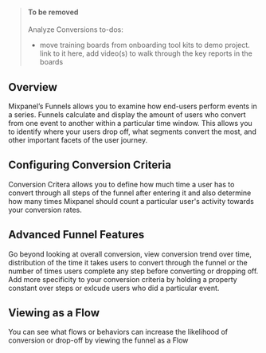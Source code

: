 > #### To be removed
> Analyze Conversions
> to-dos:
> - move training boards from onboarding tool kits to demo project. link to it here, add video(s) to walk through the key reports in the boards

## Overview
Mixpanel’s Funnels allows you to examine how end-users perform events in a series. Funnels calculate and display the amount of users who convert from one event to another within a particular time window. This allows you to identify where your users drop off, what segments convert the most, and other important facets of the user journey.

## Configuring Conversion Criteria
Conversion Critera allows you to define how much time a user has to convert through all steps of the funnel after entering it and also determine how many times Mixpanel should count a particular user's activity towards your conversion rates.

## Advanced Funnel Features
Go beyond looking at overall conversion, view conversion trend over time, distribution of the time it takes users to convert through the funnel or the number of times users complete any step before converting or dropping off. Add more specificity to your conversion criteria by holding a property constant over steps or exlcude users who did a particular event.

## Viewing as a Flow
You can see what flows or behaviors can increase the likelihood of conversion or drop-off by viewing the funnel as a Flow
